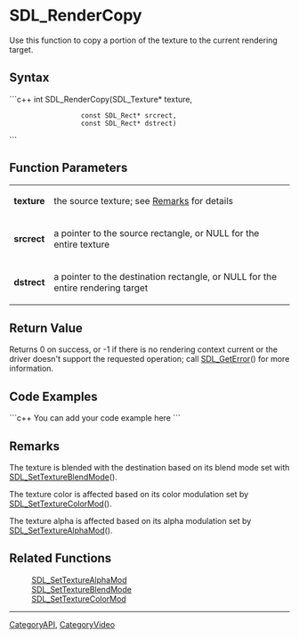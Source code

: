<!-- pragma section-numbers off -->
<!-- pragma disable-camelcase -->

= SDL_RenderCopy =
Use this function to copy a portion of the texture to the current rendering target.


== Syntax ==
```c++
int SDL_RenderCopy(SDL_Texture*    texture,
                   const SDL_Rect* srcrect,
                   const SDL_Rect* dstrect)
```

== Function Parameters ==
{|
|'''texture'''
|the source texture; see [[#Remarks|Remarks]] for details
|-
|'''srcrect'''
|a pointer to the source rectangle, or NULL for the entire texture
|-
|'''dstrect'''
|a pointer to the destination rectangle, or NULL for the entire rendering target
|}

== Return Value ==
Returns 0 on success, or -1 if there is no rendering context current or the
driver doesn't support the requested operation; call [[SDL_GetError]]() for more information.

== Code Examples ==
```c++
You can add your code example here
```

== Remarks ==
The texture is blended with the destination based on its blend mode set with [[SDL_SetTextureBlendMode]]().

The texture color is affected based on its color modulation set by [[SDL_SetTextureColorMod]]().  

The texture alpha is affected based on its alpha modulation set by [[SDL_SetTextureAlphaMod]]().

== Related Functions ==
:[[SDL_SetTextureAlphaMod]]
:[[SDL_SetTextureBlendMode]]
:[[SDL_SetTextureColorMod]]

----
[[CategoryAPI]], [[CategoryVideo]]
